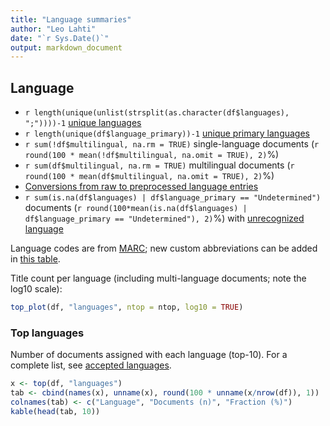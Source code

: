```yaml
---
title: "Language summaries"
author: "Leo Lahti"
date: "`r Sys.Date()`"
output: markdown_document
---
```


## Language

 * `r length(unique(unlist(strsplit(as.character(df$languages), ";"))))-1` [unique languages](output.tables/language_accepted.csv)
 * `r length(unique(df$language_primary))-1` [unique primary languages](output.tables/language_accepted.csv)  
 * `r sum(!df$multilingual, na.rm = TRUE)` single-language documents (`r round(100 * mean(!df$multilingual, na.omit = TRUE), 2)`%)
 * `r sum(df$multilingual, na.rm = TRUE)` multilingual documents (`r round(100 * mean(df$multilingual, na.omit = TRUE), 2)`%) 
 * [Conversions from raw to preprocessed language entries](output.tables/language_conversions.csv) 
 * `r sum(is.na(df$languages) | df$language_primary == "Undetermined")` documents (`r round(100*mean(is.na(df$languages) | df$language_primary == "Undetermined"), 2)`%) with [unrecognized language](output.tables/language_discarded.csv)

Language codes are from [MARC](http://www.loc.gov/marc/languages/language_code.html); new custom abbreviations can be added in [this table](https://github.com/COMHIS/bibliographica/blob/master/inst/extdata/language_abbreviations.csv).

Title count per language (including multi-language documents; note the log10 scale):

```r
top_plot(df, "languages", ntop = ntop, log10 = TRUE) 
```


### Top languages

Number of documents assigned with each language (top-10). For a complete list,
see [accepted languages](output.tables/language_accepted.csv).

```r
x <- top(df, "languages")
tab <- cbind(names(x), unname(x), round(100 * unname(x/nrow(df)), 1))
colnames(tab) <- c("Language", "Documents (n)", "Fraction (%)")
kable(head(tab, 10))
```

